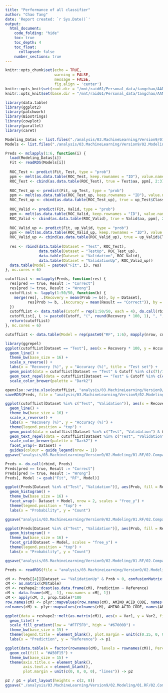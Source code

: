```yaml
---
title: "Performance of all classifier"
author: "Chao Tang"
date: 'Report created: `r Sys.Date()`'
output: 
  html_document: 
    code_folding: "hide"
    toc: true
    toc_depth: 4
    toc_float: 
      collapsed: false
    number_sections: true
---
```


```r
knitr::opts_chunk$set(echo = TRUE, 
                      warning = FALSE, 
                      message = FALSE, 
                      fig.align = 'center')
knitr::opts_knit$set(root.dir = "/mnt/raid61/Personal_data/tangchao/AANanopore")
knitr::opts_knit$set(base.dir = "/mnt/raid61/Personal_data/tangchao/AANanopore")
```

```r
library(data.table)
library(ggplot2)
library(patchwork)
library(Biostrings)
library(cowplot)
library(parallel)
library(caret)
```

```r
Modeling_Datas <- list.files("./analysis/03.MachineLearning/Version9/01.DataPreparation", "Modeling_Data", full.names = T)
Models <- list.files("./analysis/03.MachineLearning/Version9/02.Modeling/01.RF/01.Models", "Rds", full.names = T)
```

```r
Preds <- mclapply(1:6, function(i) {
  load(Modeling_Datas[i])
  Fit <- readRDS(Models[i])
  
  ROC_Test <- predict(Fit, Test, type = "prob")
  ppm <- melt(as.data.table(ROC_Test, keep.rownames = "ID"), value.name = "Prob", variable.name = "pred")[, .SD[which.max(Prob), ], ID]
  ROC_Test <- cbind(as.data.table(ROC_Test), true = Test$aa, ppm[, 2:3])
  
  ROC_Test_up <- predict(Fit, up_Test, type = "prob")
  ppm <- melt(as.data.table(ROC_Test_up, keep.rownames = "ID"), value.name = "Prob", variable.name = "pred")[, .SD[which.max(Prob), ], ID]
  ROC_Test_up <- cbind(as.data.table(ROC_Test_up), true = up_Test$Class, ppm[, 2:3])
  
  ROC_Valid <- predict(Fit, Valid, type = "prob")
  ppm <- melt(as.data.table(ROC_Valid, keep.rownames = "ID"), value.name = "Prob", variable.name = "pred")[, .SD[which.max(Prob), ], ID]
  ROC_Valid <- cbind(as.data.table(ROC_Valid), true = Valid$aa, ppm[, 2:3])
  
  ROC_Valid_up <- predict(Fit, up_Valid, type = "prob")
  ppm <- melt(as.data.table(ROC_Valid_up, keep.rownames = "ID"), value.name = "Prob", variable.name = "pred")[, .SD[which.max(Prob), ], ID]
  ROC_Valid_up <- cbind(as.data.table(ROC_Valid_up), true = up_Valid$Class, ppm[, 2:3])
  
  res <- rbind(data.table(Dataset = "Test", ROC_Test), 
               data.table(Dataset = "TestUp", ROC_Test_up),
               data.table(Dataset = "Validation", ROC_Valid),
               data.table(Dataset = "ValidationUp", ROC_Valid_up))
  data.table(Model = paste0("Fit", i), res)
}, mc.cores = 6)
```

```r
cutoffList <- mclapply(Preds, function(res) {
  res[pred == true, Result := "Correct"]
  res[pred != true, Result := "Wrong"]
  cutoffList <- lapply(1:50/50, function(b) {
    merge(res[, .(Recovery = mean(Prob >= b)), by = Dataset], 
          res[Prob >= b, .(Accuracy = mean(Result == "Correct")), by = Dataset])
  })
  cutoffList <- data.table(Cutoff = rep(1:50/50, each = 4), do.call(rbind, cutoffList))
  cutoffList[, L := paste0(Cutoff, "(", round(Recovery * 100, 1), ", ", round(Accuracy * 100, 1), ")")]
  return(cutoffList)
}, mc.cores = 6)

cutoffList <- data.table(Model = rep(paste0("RF", 1:6), mapply(nrow, cutoffList)), do.call(rbind, cutoffList))
```

```r
library(ggrepel)
ggplot(cutoffList[Dataset == "Test"], aes(x = Recovery * 100, y = Accuracy * 100, colour = Model)) + 
  geom_line() + 
  theme_bw(base_size = 16) + 
  scale_x_reverse() +
  labs(x = "Recovery (%)", y = "Accuracy (%)", title = "Test set") + 
  geom_point(data = cutoffList[Dataset == "Test" & Cutoff %in% c(c(7)/10)]) +
  geom_text_repel(data = cutoffList[Dataset == "Test" & Cutoff %in% c(c(7)/10)], aes(label = L)) + 
  scale_color_brewer(palette = "Dark2")
```

```r
openxlsx::write.xlsx(cutoffList, "analysis/03.MachineLearning/Version9/02.Modeling/01.RF/02.CompareModels/cutoffList.xlsx")
saveRDS(Preds, file = "analysis/03.MachineLearning/Version9/02.Modeling/01.RF/02.CompareModels/Preds.Rds")
```

```r
ggplot(cutoffList[Dataset %in% c("Test", "Validation")], aes(x = Recovery * 100, y = Accuracy * 100, colour = Model)) + 
  geom_line() + 
  theme_bw(base_size = 16) + 
  scale_x_reverse() +
  labs(x = "Recovery (%)", y = "Accuracy (%)") + 
  theme(legend.position = "top") + 
  geom_point(data = cutoffList[Dataset %in% c("Test", "Validation") & Cutoff %in% c(c(7)/10)]) +
  geom_text_repel(data = cutoffList[Dataset %in% c("Test", "Validation") & Cutoff %in% c(c(7)/10)], aes(label = L)) + 
  scale_color_brewer(palette = "Dark2") + 
  facet_wrap(~ Dataset) + 
  guides(colour = guide_legend(nrow = 1))
ggsave("analysis/03.MachineLearning/Version9/02.Modeling/01.RF/02.CompareModels/Cutoff_Recovery_Accuracy.pdf", width = 9, height = 6)
```

```r
Preds <- do.call(rbind, Preds)
Preds[pred == true, Result := "Correct"]
Preds[pred != true, Result := "Wrong"]
Preds[, Model := gsub("Fit", "RF", Model)]

ggplot(Preds[Dataset %in% c("Test", "Validation")], aes(Prob, fill = Result)) +
  geom_histogram() +
  theme_bw(base_size = 16) +
  facet_wrap(~ Dataset + Model, nrow = 2, scales = "free_y") +
  theme(legend.position = "top") + 
  labs(x = "Probability", y = "Count")

ggsave("analysis/03.MachineLearning/Version9/02.Modeling/01.RF/02.CompareModels/Prediction_Probability_Distribution.pdf", width = 16, height = 6)
```

```r
ggplot(Preds[Dataset %in% c("Test", "Validation")], aes(Prob, fill = Result)) +
  geom_histogram() +
  theme_bw(base_size = 16) +
  facet_grid(Dataset ~ Model, scales = "free_y") +
  theme(legend.position = "top") + 
  labs(x = "Probability", y = "Count")

ggsave("analysis/03.MachineLearning/Version9/02.Modeling/01.RF/02.CompareModels/Prediction_Probability_Distribution2.pdf", width = 16, height = 6)
```


```r
Preds <- readRDS(file = "analysis/03.MachineLearning/Version9/02.Modeling/01.RF/02.CompareModels/Preds.Rds")
```

```r
cM <- Preds[[4]][Dataset == "ValidationUp" & Prob > 0, confusionMatrix(pred, true)]
cM <- as.matrix(cM$table)
cM <- reshape2::dcast(as.data.frame(cM), Prediction ~ Reference)
cM <- data.frame(cM[, -1], row.names = cM[, 1])
cM <- apply(cM, 2, prop.table)*100
row.names(cM) <- plyr::mapvalues(row.names(cM), AMINO_ACID_CODE, names(AMINO_ACID_CODE))
colnames(cM) <- plyr::mapvalues(colnames(cM), AMINO_ACID_CODE, names(AMINO_ACID_CODE))

ggplot(data = reshape2::melt(as.matrix(cM)), aes(x = Var1, y = Var2, fill = value)) + 
  geom_tile() + 
  scale_fill_gradient(low = "#FFF5F0", high = "#67000D") +
  theme_bw(base_size = 15) + 
  theme(legend.title = element_blank(), plot.margin = unit(c(0.25, 0, 0, 0), "lines")) + 
  labs(x = "Prediction", y = "Reference") -> p1

ggplot(data.table(A = factor(rownames(cM), levels = rownames(cM)), Percent = rowSums(cM)), aes(x = A, y = Percent)) +
  geom_col(fill = "#A50F15") +
  theme_bw(base_size = 15) + 
  theme(axis.title.x = element_blank(), 
        axis.text.x = element_blank(), 
        plot.margin = unit(c(0, 0, 0, 0), "lines")) -> p2
```

```r
p2 / p1 + plot_layout(heights = c(2, 8))
ggsave("./analysis/03.MachineLearning/Version9/02.Modeling/01.RF/02.CompareModels/Cutoff4_ValidationUp_confusionMatrix.pdf", width = 7, height = 7)
```

